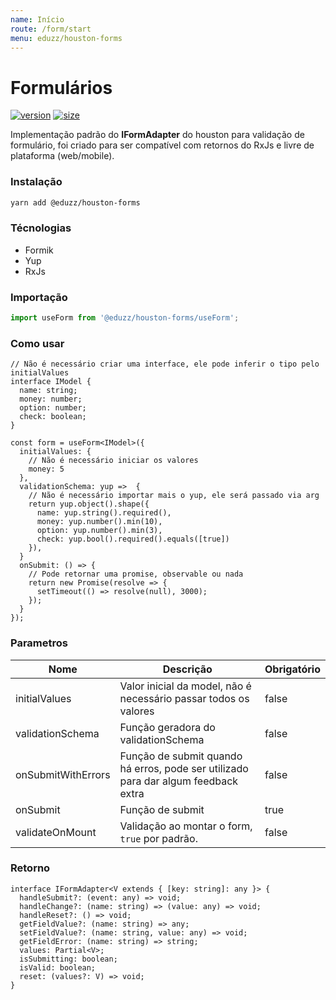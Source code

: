 ```yaml
---
name: Início
route: /form/start
menu: eduzz/houston-forms
---
```


# Formulários

[![version](https://img.shields.io/npm/v/@eduzz/houston-forms)](https://www.npmjs.com/package/@eduzz/houston-forms)
[![size](https://img.shields.io/bundlephobia/min/@eduzz/houston-forms)](https://www.npmjs.com/package/@eduzz/houston-forms)

Implementação padrão do **IFormAdapter** do houston para validação de formulário, foi criado para
ser compatível com retornos do RxJs e livre de plataforma (web/mobile).

### Instalação

```bash
yarn add @eduzz/houston-forms
```

### Técnologias

- Formik
- Yup
- RxJs

### Importação

```js
import useForm from '@eduzz/houston-forms/useForm';
```

### Como usar

```tsx
// Não é necessário criar uma interface, ele pode inferir o tipo pelo initialValues
interface IModel {
  name: string;
  money: number;
  option: number;
  check: boolean;
}

const form = useForm<IModel>({
  initialValues: {
    // Não é necessário iniciar os valores
    money: 5
  },
  validationSchema: yup =>  {
    // Não é necessário importar mais o yup, ele será passado via arg
    return yup.object().shape({
      name: yup.string().required(),
      money: yup.number().min(10),
      option: yup.number().min(3),
      check: yup.bool().required().equals([true])
    }),
  }
  onSubmit: () => {
    // Pode retornar uma promise, observable ou nada
    return new Promise(resolve => {
      setTimeout(() => resolve(null), 3000);
    });
  }
});
```

### Parametros

| Nome               | Descrição                                                                          | Obrigatório |
| ------------------ | ---------------------------------------------------------------------------------- | ----------- |
| initialValues      | Valor inicial da model, não é necessário passar todos os valores                   | false       |
| validationSchema   | Função geradora do validationSchema                                                | false       |
| onSubmitWithErrors | Função de submit quando há erros, pode ser utilizado para dar algum feedback extra | false       |
| onSubmit           | Função de submit                                                                   | true        |
| validateOnMount    | Validação ao montar o form, `true` por padrão.                                     | false       |

### Retorno

```tsx
interface IFormAdapter<V extends { [key: string]: any }> {
  handleSubmit?: (event: any) => void;
  handleChange?: (name: string) => (value: any) => void;
  handleReset?: () => void;
  getFieldValue?: (name: string) => any;
  setFieldValue?: (name: string, value: any) => void;
  getFieldError: (name: string) => string;
  values: Partial<V>;
  isSubmitting: boolean;
  isValid: boolean;
  reset: (values?: V) => void;
}
```
